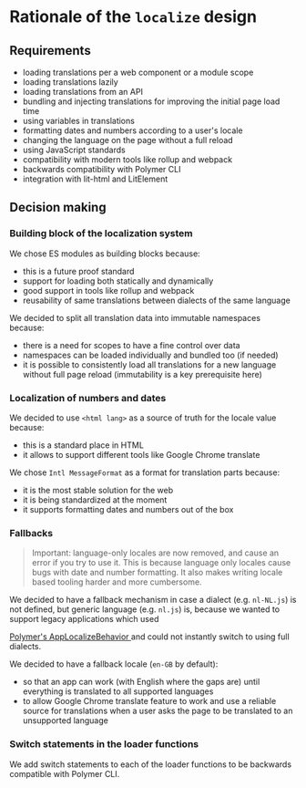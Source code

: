 
<Meta title="Localize/System/Rationale" />

# Rationale of the `localize` design

## Requirements

- loading translations per a web component or a module scope
- loading translations lazily
- loading translations from an API
- bundling and injecting translations for improving the initial page load time
- using variables in translations
- formatting dates and numbers according to a user's locale
- changing the language on the page without a full reload
- using JavaScript standards
- compatibility with modern tools like rollup and webpack
- backwards compatibility with Polymer CLI
- integration with lit-html and LitElement

## Decision making

### Building block of the localization system

We chose ES modules as building blocks because:

- this is a future proof standard
- support for loading both statically and dynamically
- good support in tools like rollup and webpack
- reusability of same translations between dialects of the same language

We decided to split all translation data into immutable namespaces because:

- there is a need for scopes to have a fine control over data
- namespaces can be loaded individually and bundled too (if needed)
- it is possible to consistently load all translations for a new language without full page reload (immutability is a key prerequisite here)

### Localization of numbers and dates

We decided to use `<html lang>` as a source of truth for the locale value because:

- this is a standard place in HTML
- it allows to support different tools like Google Chrome translate

We chose `Intl MessageFormat` as a format for translation parts because:

- it is the most stable solution for the web
- it is being standardized at the moment
- it supports formatting dates and numbers out of the box

### Fallbacks

> Important: language-only locales are now removed, and cause an error if you try to use it. This is because language only locales cause bugs with date and number formatting. It also makes writing locale based tooling harder and more cumbersome.

We decided to have a fallback mechanism in case a dialect (e.g. `nl-NL.js`) is not defined, but generic language (e.g. `nl.js`) is, because we wanted to support legacy applications which used

<a href="https://polymer-library.polymer-project.org/3.0/docs/apps/localize" target="_blank">
  Polymer's AppLocalizeBehavior
</a> and could not instantly switch to using full dialects.

We decided to have a fallback locale (`en-GB` by default):

- so that an app can work (with English where the gaps are) until everything is translated to all supported languages
- to allow Google Chrome translate feature to work and use a reliable source for translations when a user asks the page to be translated to an unsupported language

### Switch statements in the loader functions

We add switch statements to each of the loader functions to be backwards compatible with Polymer CLI.
